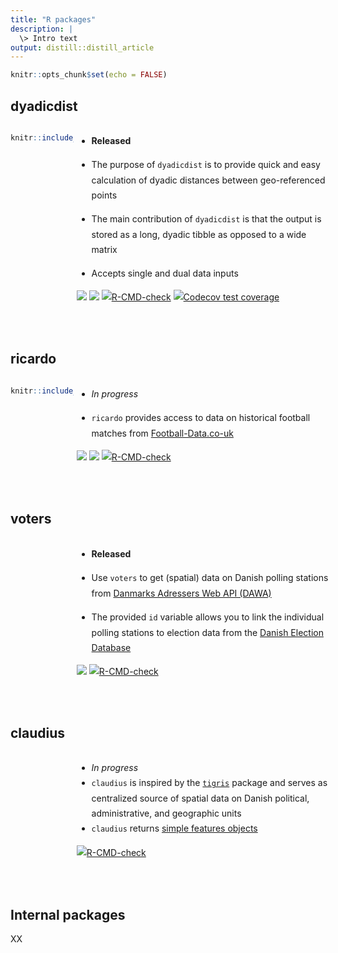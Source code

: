 ```yaml
---
title: "R packages"
description: |
  \> Intro text
output: distill::distill_article
---
```


```r
knitr::opts_chunk$set(echo = FALSE)
```



## dyadicdist 

:::: {style="display: grid; grid-template-columns: 20% 80%; grid-column-gap: 5px; line-height: 1.5rem;"}

::: {}
```r
knitr::include_graphics("images/rpkgs/dyadicdist.png")
```
:::

::: {}

* **Released** &ensp; <i class="fa fa-check"></i> 

* The purpose of `dyadicdist` is to provide quick and easy calculation of dyadic distances between geo-referenced points

* The main contribution of `dyadicdist` is that the output is stored as a long, dyadic tibble as opposed to a wide matrix

* Accepts single and dual data inputs

[![](https://img.shields.io/badge/lifecycle-experimental-orange.svg)](https://lifecycle.r-lib.org/articles/stages.html#experimental)
[![](https://img.shields.io/badge/devel%20version-0.3.1-dodgerblue.svg)](https://github.com/jvieroe/dyadicdist)
[![R-CMD-check](https://github.com/jvieroe/dyadicdist/workflows/R-CMD-check/badge.svg)](https://github.com/jvieroe/dyadicdist/actions)
[![Codecov test
coverage](https://codecov.io/gh/jvieroe/dyadicdist/branch/main/graph/badge.svg)](https://app.codecov.io/gh/jvieroe/dyadicdist?branch=main)

:::

::::

<br>


## ricardo 

:::: {style="display: grid; grid-template-columns: 20% 80%; grid-column-gap: 5px; line-height: 1.5rem;"}

::: {}
```r
knitr::include_graphics("images/rpkgs/ricardo.png")
```
:::

::: {}

* *In progress* &ensp; <i class="fa fa-spinner fa-spin"></i> 

* `ricardo` provides access to data on historical football matches from <a href="https://www.football-data.co.uk/data.php" target="_blank">Football-Data.co-uk</a>



[![](https://img.shields.io/badge/lifecycle-experimental-orange.svg)](https://lifecycle.r-lib.org/articles/stages.html#experimental)
[![](https://img.shields.io/badge/devel%20version-0.1.0-dodgerblue.svg)](https://github.com/https://github.com/jvieroe/ricardo)
[![R-CMD-check](https://github.com/jvieroe/ricardo/workflows/R-CMD-check/badge.svg)](https://github.com/jvieroe/ricardo/actions)


:::

::::

<br>

## voters 

:::: {style="display: grid; grid-template-columns: 20% 80%; grid-column-gap: 5px; line-height: 1.5rem;"}

::: {}
:::

::: {}

* **Released** &ensp; <i class="fa fa-check"></i> 

* Use `voters` to get (spatial) data on Danish polling stations from <a href="https://dawadocs.dataforsyningen.dk" target="_blank">Danmarks Adressers Web API (DAWA)</a>
* The provided `id` variable allows you to link the individual polling stations to election data from the <a href="https://valgdatabase.dst.dk/?lang=en" target="_blank">Danish Election Database</a>

[![](https://img.shields.io/badge/lifecycle-experimental-orange.svg)](https://lifecycle.r-lib.org/articles/stages.html#experimental)
[![R-CMD-check](https://github.com/jvieroe/voters/workflows/R-CMD-check/badge.svg)](https://github.com/jvieroe/voters/actions)



:::

::::

<br>

## claudius 

:::: {style="display: grid; grid-template-columns: 20% 80%; grid-column-gap: 5px; line-height: 1.5rem;"}

::: {}
:::

::: {}

* *In progress* &ensp; <i class="fa fa-spinner fa-spin"></i> 
* `claudius` is inspired by the <a href="https://github.com/walkerke/tigris" target="_blank">`tigris`</a> package and serves as centralized source of spatial data on Danish political, administrative, and geographic units
* `claudius` returns <a href="https://r-spatial.github.io/sf/" target="_blank">simple features objects</a>

[![R-CMD-check](https://github.com/jvieroe/claudius/workflows/R-CMD-check/badge.svg)](https://github.com/jvieroe/claudius/actions)


:::

::::

<br>

## Internal packages

XX


<!-- ## dyadicdist -->

<!-- ::: {.floatting} -->

<!-- ```{r out.width='25%', out.extra='style="float:left; padding-left:5px; padding-right:40px"'} -->
<!-- knitr::include_graphics("images/rpkgs/dyadicdist.png") -->
<!-- ``` -->

<!-- * **Released** &ensp; <i class="fa fa-check"></i> -->

<!-- * The purpose of `dyadicdist` is to provide quick and easy calculation of dyadic distances between geo-referenced points -->

<!-- * The main contribution of `dyadicdist` is that the output is stored as a long, dyadic tibble as opposed to a wide matrix -->

<!-- * Accepts single and dual data inputs -->

<!-- [![](https://img.shields.io/badge/lifecycle-experimental-orange.svg)](https://lifecycle.r-lib.org/articles/stages.html#experimental) -->
<!-- [![License: GPL (>= -->
<!-- 3)](https://img.shields.io/badge/license-GPL%20(%3E=%203)-blue.svg)](https://cran.r-project.org/web/licenses/GPL%20(%3E=%203)) -->
<!-- [![](https://img.shields.io/badge/devel%20version-0.3.1-dodgerblue.svg)](https://github.com/jvieroe/dyadicdist) -->
<!-- [![R-CMD-check](https://github.com/jvieroe/dyadicdist/workflows/R-CMD-check/badge.svg)](https://github.com/jvieroe/dyadicdist/actions) -->
<!-- [![Codecov test -->
<!-- coverage](https://codecov.io/gh/jvieroe/dyadicdist/branch/main/graph/badge.svg)](https://app.codecov.io/gh/jvieroe/dyadicdist?branch=main) -->

<!-- ::: -->

<!-- <br> -->

